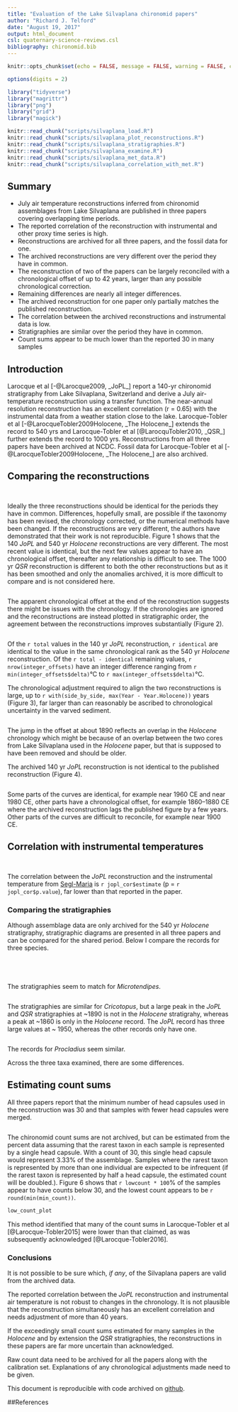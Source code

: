 ```yaml
---
title: "Evaluation of the Lake Silvaplana chironomid papers"
author: "Richard J. Telford"
date: "August 19, 2017"
output: html_document
csl: quaternary-science-reviews.csl
bibliography: chironomid.bib
---
```

```r
knitr::opts_chunk$set(echo = FALSE, message = FALSE, warning = FALSE, cache = TRUE, cache.lazy=TRUE)

options(digits = 2)

library("tidyverse")
library("magrittr")
library("png")
library("grid")
library("magick")

knitr::read_chunk("scripts/silvaplana_load.R")
knitr::read_chunk("scripts/silvaplana_plot_reconstructions.R")
knitr::read_chunk("scripts/silvaplana_stratigraphies.R")
knitr::read_chunk("scripts/silvaplana_examine.R")
knitr::read_chunk("scripts/silvaplana_met_data.R")
knitr::read_chunk("scripts/silvaplana_correlation_with_met.R")
```

## Summary

- July air temperature reconstructions inferred from chironomid assemblages from Lake Silvaplana are published in three papers covering overlapping time periods.
- The reported correlation of the reconstruction with instrumental and other proxy time series is high.
- Reconstructions are archived for all three papers, and the fossil data for one.
- The archived reconstructions are very different over the period they have in common.
- The reconstruction of two of the papers can be largely reconciled with a chronological offset of up to 42 years, larger than any possible chronological correction.
- Remaining differences are nearly all integer differences.
- The archived reconstruction for one paper only partially matches the published reconstruction.
- The correlation between the archived reconstructions and instrumental data is low.
- Stratigraphies are similar over the period they have in common.
- Count sums appear to be much lower than the reported 30 in many samples

## Introduction

Larocque et al [-@Larocque2009, _JoPL_] report a 140-yr chironomid stratigraphy from Lake Silvaplana, Switzerland and derive a July air-temperature reconstruction using a transfer function. The near-annual resolution reconstruction has an excellent correlation (r = 0.65) with the instrumental data from a weather station close to the lake. Larocque-Tobler et al [-@LarocqueTobler2009Holocene, _The Holocene_] extends the record to 540 yrs and Larocque-Tobler et al [@LarocquTobler2010, _QSR_] further extends the record to 1000 yrs. Reconstructions from all three papers have been archived at NCDC. Fossil data for Larocque-Tobler et al [-@LarocqueTobler2009Holocene, _The Holocene_] are also archived.

## Comparing the reconstructions

```r
```
```r
```

Ideally the three reconstructions should be identical for the periods they have in common. Differences, hopefully small, are possible if the taxonomy has been revised, the chronology corrected, or the numerical methods have been changed. If the reconstructions are very different, the authors have demonstrated that their work is not reproducible. Figure 1 shows that the 140 _JoPL_ and 540 yr _Holocene_ reconstructions are very different. The most recent value is identical, but the next few values appear to have an chronological offset, thereafter any relationship is difficult to see. The 1000 yr _QSR_ reconstruction is different to both the other reconstructions but as it has been smoothed and only the anomalies archived, it is more difficult to compare and is not considered here.

```r
```

The apparent chronological offset at the end of the reconstruction suggests there might be issues with the chronology. If the chronologies are ignored and the reconstructions are instead plotted in stratigraphic order, the agreement between the reconstructions improves substantially (Figure 2).

```r
```
Of the `r total` values in the 140 yr _JoPL_ reconstruction, `r identical` are identical to the value in the same chronological rank as the 540 yr _Holocene_ reconstruction. Of the `r total - identical` remaining values, `r nrow(integer_offsets)` have an integer difference ranging from `r min(integer_offsets$delta)`°C to `r max(integer_offsets$delta)`°C.

The chronological adjustment required to align the two reconstructions is large, up to `r with(side_by_side, max(Year - Year.Holocene))` years (Figure 3), far larger than can reasonably be ascribed to chronological uncertainty in the varved sediment. 

```r
```

The jump in the offset at about 1890 reflects an overlap in the _Holocene_ chronology which might be because of an overlap between the two cores from Lake Silvaplana used in the _Holocene_ paper, but that is supposed to have been removed and should be older.

The archived 140 yr _JoPL_ reconstruction is not identical to the published reconstruction (Figure 4).

```r
```
Some parts of the curves are identical, for example near 1960 CE and near 1980 CE, other parts have a chronological offset, for example 1860--1880 CE where the archived reconstruction lags the published figure by a few years. Other parts of the curves are difficult to reconcile, for example near 1900 CE. 

## Correlation with instrumental temperatures

```r
```

```r
```

The correlation between the _JoPL_ reconstruction and the instrumental temperature from [Segl-Maria](
http://www.meteoswiss.admin.ch/home/climate/past/homogenous-monthly-data.html?region=Table) is `r jopl_cor$estimate` (p = `r jopl_cor$p.value`), far lower than that reported in the paper.

### Comparing the stratigraphies

Although assemblage data are only archived for the 540 yr _Holocene_ stratigraphy, stratigraphic diagrams are presented in all three papers and can be compared for the shared period. Below I compare the records for three species.

```r
```

```r
```

```r
```

```r
```

The stratigraphies seem to match for _Microtendipes_.


```r
```

The stratigraphies are similar for _Cricotopus_, but a large peak in the _JoPL_ and _QSR_ stratigraphies at ~1890 is not in the _Holocene_ stratigrahy, whereas a peak at ~1860 is only in the _Holocene_ record. The _JoPL_ record has three large values at ~ 1950, whereas the other records only have one.

```r
```

The records for _Procladius_ seem similar.

Across the three taxa examined, there are some differences.

## Estimating count sums

All three papers report that the minimum number of head capsules used in the reconstruction was 30 and that samples with fewer head capsules were merged.

```r
```

The chironomid count sums are not archived, but can be estimated from the percent data assuming that the rarest taxon in each sample is represented by a single head capsule. With a count of 30, this single head capsule would represent 3.33% of the assemblage. Samples where the rarest taxon is represented by more than one individual are expected to be infrequent (if the rarest taxon is represented by half a head capsule, the estimated count will be doubled.). Figure 6 shows that `r lowcount * 100`% of the samples appear to have counts below 30, and the lowest count appears to be `r round(min(min_count))`.

```r
low_count_plot
```

This method identified that many of the count sums in Larocque-Tobler et al [@Larocque-Tobler2015] were lower than that claimed, as was subsequently acknowledged [@Larocque-Tobler2016]. 


### Conclusions

It is not possible to be sure which, _if any_, of the Silvaplana papers are valid from the archived data.

The reported correlation between the _JoPL_ reconstruction and instrumental air temperature is not robust to changes in the chronology. It is not plausible that the reconstruction simultaneously has an excellent correlation and needs adjustment of more than 40 years.

If the exceedingly small count sums estimated for many samples in  the _Holocene_ and by extension the _QSR_ stratigraphies, the reconstructions in these papers are far more uncertain than acknowledged. 

Raw count data need to be archived for all the papers along with the calibration set. Explanations of any chronological adjustments made need to be given.

This document is reproducible with code archived on [github](https://github.com/richardjtelford/Zabinskie).

##References